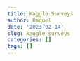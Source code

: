 ```yaml
---
title: Kaggle Surveys
author: Raquel
date: '2023-02-14'
slug: kaggle-surveys
categories: []
tags: []
---
```

